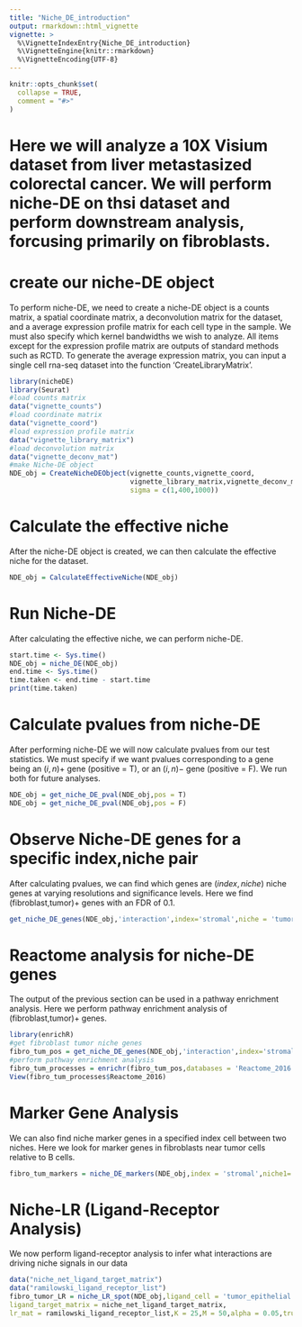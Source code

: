 ---
title: "Niche_DE_introduction"
output: rmarkdown::html_vignette
vignette: >
  %\VignetteIndexEntry{Niche_DE_introduction}
  %\VignetteEngine{knitr::rmarkdown}
  %\VignetteEncoding{UTF-8}
---

```{r, include = FALSE}
knitr::opts_chunk$set(
  collapse = TRUE,
  comment = "#>"
)
```

# Here we will analyze a 10X Visium dataset from liver metastasized colorectal cancer. We will perform niche-DE on thsi dataset and perform downstream analysis, forcusing primarily on fibroblasts.

# create our niche-DE object
To perform niche-DE, we need to create a niche-DE object is a counts matrix, a spatial coordinate matrix, a deconvolution matrix for the dataset, and a average expression profile matrix for each cell type in the sample. We must also specify which kernel bandwidths we wish to analyze. All items except for the expression profile matrix are outputs of standard methods such as RCTD. To generate the average expression matrix, you can input a single cell rna-seq dataset into the function 'CreateLibraryMatrix'.
```{r setup}
library(nicheDE)
library(Seurat)
#load counts matrix
data("vignette_counts")
#load coordinate matrix
data("vignette_coord")
#load expression profile matrix
data("vignette_library_matrix")
#load deconvolution matrix
data("vignette_deconv_mat")
#make Niche-DE object
NDE_obj = CreateNicheDEObject(vignette_counts,vignette_coord,
                              vignette_library_matrix,vignette_deconv_mat,
                              sigma = c(1,400,1000))

```

# Calculate the effective niche
After the niche-DE object is created, we can then calculate the effective niche for the dataset. 
```{r}
NDE_obj = CalculateEffectiveNiche(NDE_obj)

```

# Run Niche-DE
After calculating the effective niche, we can perform niche-DE.
```{r,warning = F}
start.time <- Sys.time()
NDE_obj = niche_DE(NDE_obj)
end.time <- Sys.time()
time.taken <- end.time - start.time
print(time.taken)
```


# Calculate pvalues from niche-DE
After performing niche-DE we will now calculate pvalues from our test statistics. We must specify if we want pvalues corresponding to a gene being an $(i,n)+$ gene (positive = T), or an $(i,n)-$ gene (positive = F). We run both for future analyses.
```{r,warning=FALSE}
NDE_obj = get_niche_DE_pval(NDE_obj,pos = T)
NDE_obj = get_niche_DE_pval(NDE_obj,pos = F)
```

# Observe Niche-DE genes for a specific index,niche pair
After calculating pvalues, we can find which genes are $(index,niche)$ niche genes at varying resolutions and significance levels. Here we find (fibroblast,tumor)+ genes with an FDR of 0.1.
```{r,warning=FALSE}
get_niche_DE_genes(NDE_obj,'interaction',index='stromal',niche = 'tumor_epithelial',pos = T,alpha = 0.05)
```

# Reactome analysis for niche-DE genes
The output of the previous section can be used in a pathway enrichment analysis. Here we perform pathway enrichment analysis of (fibroblast,tumor)+ genes.
```{r}
library(enrichR)
#get fibroblast tumor niche genes
fibro_tum_pos = get_niche_DE_genes(NDE_obj,'interaction',index='stromal',niche = 'tumor_epithelial',pos = T,alpha = 0.05)
#perform pathway enrichment analysis
fibro_tum_processes = enrichr(fibro_tum_pos,databases = 'Reactome_2016')
View(fibro_tum_processes$Reactome_2016)
```

# Marker Gene Analysis
We can also find niche marker genes in a specified index cell between two niches. Here we look for marker genes in fibroblasts near tumor cells relative to B cells.
```{r}
fibro_tum_markers = niche_DE_markers(NDE_obj,index = 'stromal',niche1='tumor_epithelial',niche2='B_plasma',0.05)
```

# Niche-LR (Ligand-Receptor Analysis)
We now perform ligand-receptor analysis to infer what interactions are driving niche signals in our data
```{r}
data("niche_net_ligand_target_matrix")
data("ramilowski_ligand_receptor_list")
fibro_tumor_LR = niche_LR_spot(NDE_obj,ligand_cell = 'tumor_epithelial',receptor_cell = 'stromal',
ligand_target_matrix = niche_net_ligand_target_matrix,
lr_mat = ramilowski_ligand_receptor_list,K = 25,M = 50,alpha = 0.05,truncation_value = 3)
```











